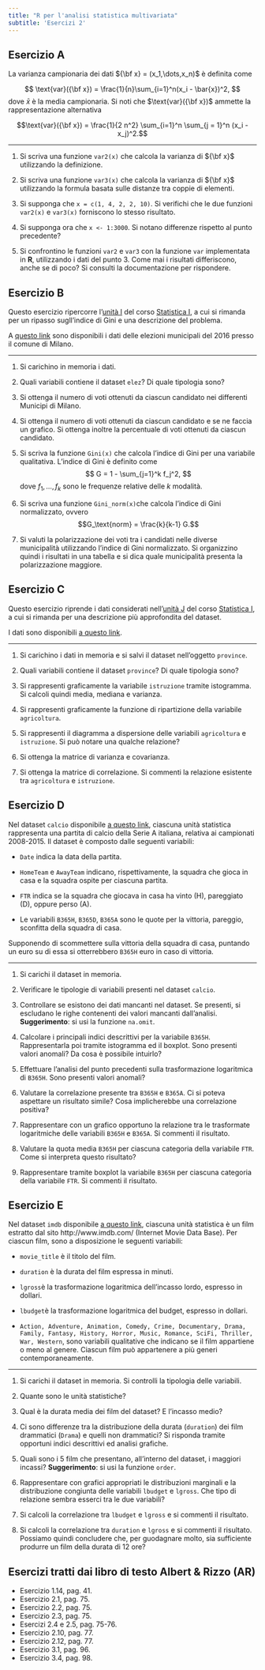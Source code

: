 ```yaml
---
title: "R per l'analisi statistica multivariata"
subtitle: 'Esercizi 2'
---
```


## Esercizio A

La varianza campionaria dei dati ${\bf x} = (x_1,\dots,x_n)$ è definita come

$$
\text{var}({\bf x}) = \frac{1}{n}\sum_{i=1}^n(x_i - \bar{x})^2,
$$ dove $\bar{x}$ è la media campionaria. Si noti che $\text{var}({\bf x})$ ammette la rappresentazione alternativa

$$\text{var}({\bf x}) = \frac{1}{2 n^2} \sum_{i=1}^n \sum_{j = 1}^n (x_i - x_j)^2.$$

------------------------------------------------------------------------

1.  Si scriva una funzione `var2(x)` che calcola la varianza di ${\bf x}$ utilizzando la definizione.

2.  Si scriva una funzione `var3(x)` che calcola la varianza di ${\bf x}$ utilizzando la formula basata sulle distanze tra coppie di elementi.

3.  Si supponga che `x = c(1, 4, 2, 2, 10)`. Si verifichi che le due funzioni `var2(x)` e `var3(x)` forniscono lo stesso risultato.

4.  Si supponga ora che `x <- 1:3000`. Si notano differenze rispetto al punto precedente?

5.  Si confrontino le funzioni `var2` e `var3` con la funzione `var` implementata in **R**, utilizzando i dati del punto 3. Come mai i risultati differiscono, anche se di poco? Si consulti la documentazione per rispondere.

## Esercizio B

Questo esercizio ripercorre l'[unità I](https://tommasorigon.github.io/StatI/slides/sl_I.pdf) del corso [Statistica I](https://tommasorigon.github.io/StatI), a cui si rimanda per un ripasso sugll'indice di Gini e una descrizione del problema.

A [questo link](../dataset/elezioni.RData) sono disponibili i dati delle elezioni municipali del 2016 presso il comune di Milano.

------------------------------------------------------------------------

1.  Si carichino in memoria i dati.

1.  Quali variabili contiene il dataset `elez`? Di quale tipologia sono?

1.  Si ottenga il numero di voti ottenuti da ciascun candidato nei differenti Municipi di Milano.

2.  Si ottenga il numero di voti ottenuti da ciascun candidato e se ne faccia un grafico. Si ottenga inoltre la percentuale di voti ottenuti da ciascun candidato.

3.  Si scriva la funzione `Gini(x)` che calcola l'indice di Gini per una variabile qualitativa. L'indice di Gini è definito come $$
    G = 1 - \sum_{j=1}^k f_j^2,
    $$ dove $f_1,\dots,f_k$ sono le frequenze relative delle $k$ modalità.


1.  Si scriva una funzione `Gini_norm(x)`che calcola l'indice di Gini normalizzato, ovvero $$G_\text{norm} = \frac{k}{k-1} G.$$

1.  Si valuti la polarizzazione dei voti tra i candidati nelle diverse municipalità utilizzando l'indice di Gini normalizzato. Si organizzino quindi i risultati in una tabella e si dica quale municipalità presenta la polarizzazione maggiore.

## Esercizio C

Questo esercizio riprende i dati considerati nell'[unità J](https://tommasorigon.github.io/StatI/slides/sl_J.pdf) del corso [Statistica I](https://tommasorigon.github.io/StatI), a cui si rimanda per una descrizione più approfondita del dataset.

I dati sono disponibili [a questo link](../dataset/province.csv).

------------------------------------------------------------------------

1.  Si carichino i dati in memoria e si salvi il dataset nell'oggetto `province`.

1.  Quali variabili contiene il dataset `province`? Di quale tipologia sono?

2.  Si rappresenti graficamente la variabile `istruzione` tramite istogramma. Si calcoli quindi media, mediana e varianza.

3.  Si rappresenti graficamente la funzione di ripartizione della variabile `agricoltura`.

4.  Si rappresenti il diagramma a dispersione delle variabili `agricoltura` e `istruzione`. Si può notare una qualche relazione?

5.  Si ottenga la matrice di varianza e covarianza.

6.  Si ottenga la matrice di correlazione. Si commenti la relazione esistente tra `agricoltura` e `istruzione`.

## Esercizio D

Nel dataset `calcio` disponibile [a questo link](../dataset/calcio.RData), ciascuna unità statistica rappresenta una partita di calcio della Serie A italiana, relativa ai campionati 2008-2015. Il dataset è composto dalle seguenti variabili:

-   `Date` indica la data della partita.

-   `HomeTeam` e `AwayTeam` indicano, rispettivamente, la squadra che gioca in casa e la squadra ospite per ciascuna partita.

-   `FTR` indica se la squadra che giocava in casa ha vinto (H), pareggiato (D), oppure perso (A).

-   Le variabili `B365H`, `B365D`, `B365A` sono le quote per la vittoria, pareggio, sconfitta della squadra di casa.

Supponendo di scommettere sulla vittoria della squadra di casa, puntando un euro su di essa si otterrebbero `B365H` euro in caso di vittoria.

------------------------------------------------------------------------

1.  Si carichi il dataset in memoria.

1.  Verificare le tipologie di variabili presenti nel dataset `calcio`.

1.  Controllare se esistono dei dati mancanti nel dataset. Se presenti, si escludano le righe contenenti dei valori mancanti dall'analisi. **Suggerimento**: si usi la funzione `na.omit`.

1.  Calcolare i principali indici descrittivi per la variabile `B365H`. Rappresentarla poi tramite istogramma ed il boxplot. Sono presenti valori anomali? Da cosa è possibile intuirlo?

1.  Effettuare l'analisi del punto precedenti sulla trasformazione logaritmica di `B365H`. Sono presenti valori anomali?

1.  Valutare la correlazione presente tra `B365H` e `B365A`. Ci si poteva aspettare un risultato simile? Cosa implicherebbe una correlazione positiva?

1.  Rappresentare con un grafico opportuno la relazione tra le trasformate logaritmiche delle variabili `B365H` e `B365A`. Si commenti il risultato.

1.  Valutare la quota media `B365H` per ciascuna categoria della variabile `FTR`. Come si interpreta questo risultato?

1.  Rappresentare tramite boxplot la variabile `B365H` per ciascuna categoria della variabile `FTR`. Si commenti il risultato.

## Esercizio E

Nel dataset `imdb` disponibile [a questo link](../dataset/imdb.RData), ciascuna unità statistica è un film estratto dal sito http://www.imdb.com/ (Internet Movie Data Base). Per ciascun film, sono a disposizione le seguenti variabili:

-   `movie_title` è il titolo del film.

-   `duration` è la durata del film espressa in minuti.

-   `lgross`è la trasformazione logaritmica dell'incasso lordo, espresso in dollari.

-   `lbudget`è la trasformazione logaritmica del budget, espresso in dollari.

-   `Action, Adventure, Animation, Comedy, Crime, Documentary, Drama, Family, Fantasy, History, Horror, Music, Romance, SciFi, Thriller, War, Western`, sono variabili qualitative che indicano se il film appartiene o meno al genere. Ciascun film può appartenere a più generi contemporaneamente.

------------------------------------------------------------------------

1.  Si carichi il dataset in memoria. Si controlli la tipologia delle variabili.

1.  Quante sono le unità statistiche?

1.  Qual è la durata media dei film del dataset? E l'incasso medio?

1.  Ci sono differenze tra la distribuzione della durata (`duration`) dei film drammatici (`Drama`) e quelli non drammatici? Si risponda tramite opportuni indici descrittivi ed analisi grafiche.

1.  Quali sono i 5 film che presentano, all'interno del dataset, i maggiori incassi? **Suggerimento**: si usi la funzione `order`.

1.  Rappresentare con grafici appropriati le distribuzioni marginali e la distribuzione congiunta delle variabili `lbudget` e `lgross`. Che tipo di relazione sembra esserci tra le due variabili?

1.  Si calcoli la correlazione tra `lbudget` e `lgross` e si commenti il risultato.

1.  Si calcoli la correlazione tra `duration` e `lgross` e si commenti il risultato. Possiamo quindi concludere che, per guodagnare molto, sia sufficiente produrre un film della durata di 12 ore?

## Esercizi tratti dai libro di testo Albert & Rizzo (**AR**)

-   Esercizio 1.14, pag. 41.
-   Esercizio 2.1, pag. 75.
-   Esercizio 2.2, pag. 75.
-   Esercizio 2.3, pag. 75.
-   Esercizi 2.4 e 2.5, pag. 75-76.
-   Esercizio 2.10, pag. 77.
-   Esercizio 2.12, pag. 77.
-   Esercizio 3.1, pag. 96.
-   Esercizio 3.4, pag. 98.

<!-- ## Esercizio F -->

<!-- Uno studente è nato il 15 Aprile 1999.  -->

<!-- 1. Quanti giorni di vita ha compito lo studente il giorno 30 Settembre 2020?  -->

<!-- 1. In quale giorno lo studente compirà 10.000 giorni di vita? -->

<!-- ```{r} -->

<!-- born <- as.Date("1999-04-15") -->

<!-- date <- as.Date("2020-09-30") -->

<!-- date - born -->

<!-- born + 10000 -->

<!-- ``` -->
